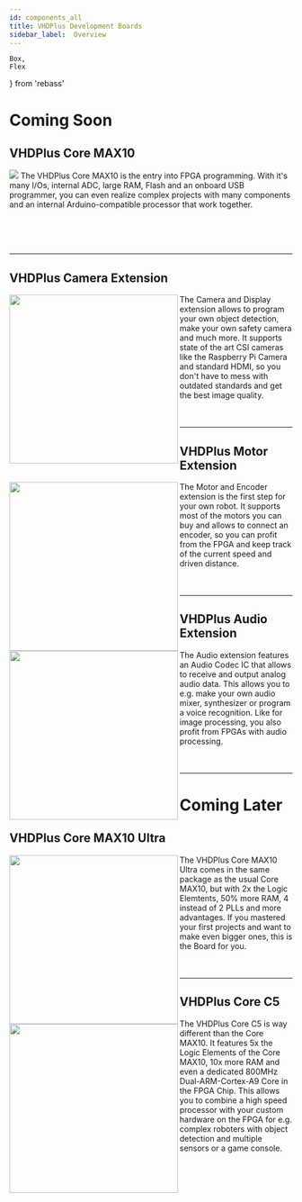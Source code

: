 ```yaml
---
id: components_all
title: VHDPlus Development Boards
sidebar_label:  Overview
---
```


    Box,
    Flex
} from 'rebass'

# Coming Soon

## VHDPlus Core MAX10

<Flex flexWrap='wrap' mx={-2}>
  <Box px={2} py={2} width={1/3}>
    <img src='/img/vhdpcore/max10_img.jpg'/>
  </Box>
  <Box px={2} py={2} width={2/3}>
    The VHDPlus Core MAX10 is the entry into FPGA programming. With it's many I/Os, internal ADC, large RAM, Flash and an onboard USB programmer, you can even realize complex projects with many components and an internal Arduino-compatible processor that work together.
  </Box>
</Flex>

<br/><br/><br/>
<hr/>

## VHDPlus Camera Extension
<img align="left" margin="50px" width="300" src="/img/extensions/CRUVIHS.webp" />

The Camera and Display extension allows to program your own object detection, make your own safety camera and much more. 
It supports state of the art CSI cameras like the Raspberry Pi Camera and standard HDMI, so you don't have to mess with outdated standards and get the best image quality.
<br/><br/><br/>
<hr/>

## VHDPlus Motor Extension
<img align="left" margin="50px" width="300" src="/img/extensions/CRUVILS.webp" />

The Motor and Encoder extension is the first step for your own robot. It supports most of the motors you can buy and allows to connect an encoder, so you can profit from the FPGA and keep track of the current speed and driven distance.
<br/><br/><br/>
<hr/>

## VHDPlus Audio Extension
<img align="left" margin="50px" width="300" src="/img/extensions/CRUVILS.webp" />

The Audio extension features an Audio Codec IC that allows to receive and output analog audio data. This allows you to e.g. make your own audio mixer, synthesizer or program a voice recognition. Like for image processing, you also profit from FPGAs with audio processing.
<br/><br/><br/>
<hr/>

# Coming Later

## VHDPlus Core MAX10 Ultra
<img align="left" margin="50px" width="300" src="/img/vhdpcore/max10_bw.jpg" />

The VHDPlus Core MAX10 Ultra comes in the same package as the usual Core MAX10, but with 2x the Logic Elemtents, 50% more RAM, 4 instead of 2 PLLs and more advantages. If you mastered your first projects and want to make even bigger ones, this is the Board for you.
<br/><br/><br/>
<hr/>

## VHDPlus Core C5
<img align="left" margin="50px" width="300" src="/img/vhdpcore/max10_bw.jpg" />

The VHDPlus Core C5 is way different than the Core MAX10. It features 5x the Logic Elements of the Core MAX10, 10x more RAM and even a dedicated 800MHz Dual-ARM-Cortex-A9 Core in the FPGA Chip. This allows you to combine a high speed processor with your custom hardware on the FPGA for e.g. complex roboters with object detection and multiple sensors or a game console.


